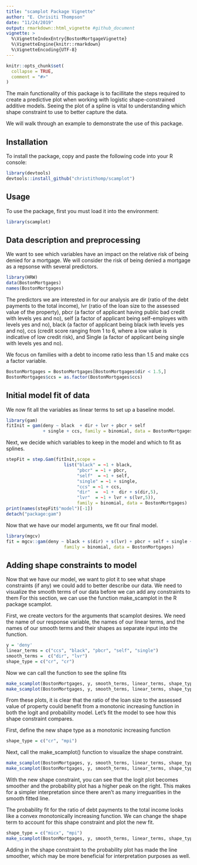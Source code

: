 ```yaml
---
title: "scamplot Package Vignette"
author: "E. Chrisiti Thompson"
date: "11/24/2019"
output: rmarkdown::html_vignette #github_document
vignette: >
  %\VignetteIndexEntry{BostonMortgageVignette}
  %\VignetteEngine{knitr::rmarkdown}
  %\VignetteEncoding{UTF-8}
---
```


```r
knitr::opts_chunk$set(
  collapse = TRUE,
  comment = "#>"
)
```

The main functionality of this package is to facillitate the steps required to create a predictive plot when working with logistic shape-constrained additive models. Seeing the plot of a spline is vital to understanding which shape constraint to use to better capture the data. 


We will walk through an example to demonstrate the use of this package.

## Installation
To install the package, copy and paste the following code into your R console:
```r
library(devtools)
devtools::install_github("christithomp/scamplot")
```

## Usage
To use the package, first you must load it into the environment:
```r
library(scamplot)
```

## Data description and preprocessing
We want to see which variables have an impact on the relative risk of being denied for a mortgage. We will consider the risk of being denied a mortgage as a repsonse with several predictors.
```r
library(HRW)
data(BostonMortgages)
names(BostonMortgages)
```
The predictors we are interested in for our analysis are dir (ratio of the debt payments to the total income), lvr (ratio of the loan size to the assessed value of the property), pbcr (a factor of applicant having public bad credit with levels yes and no), self (a factor of applicant being self-employes with levels yes and no), black (a factor of applicant being black iwth levels yes and no), ccs (credit score ranging from 1 to 6, where a low value is indicative of low credit risk), and Single (a factor of applicant being single with levels yes and no).


We focus on families with a debt to income ratio less than 1.5 and make ccs a factor variable.
```r
BostonMortgages = BostonMortgages[BostonMortgages$dir < 1.5,]
BostonMortgages$ccs = as.factor(BostonMortgages$ccs)
```

## Initial model fit of data
We now fit all the variables as linear terms to set up a baseline model.
```r
library(gam)
fitInit = gam(deny ~ black  + dir + lvr + pbcr + self 
              + single + ccs, family = binomial, data = BostonMortgages)
```

Next, we decide which variables to keep in the model and which to fit as splines.
```r
stepFit = step.Gam(fitInit,scope =
                      list("black" = ~1 + black,
                           "pbcr" = ~1 + pbcr,
                           "self"  = ~1 + self,
                           "single" = ~1 + single,
                           "ccs" = ~1 + ccs,
                           "dir"  =  ~1 +  dir + s(dir,5),
                           "lvr"  = ~1 + lvr + s(lvr,5)),
                           family = binomial, data = BostonMortgages)
print(names(stepFit$"model")[-1])
detach("package:gam")
```
 

 Now that we have our model arguments, we fit our final model.
```r
library(mgcv)
fit = mgcv::gam(deny ~ black + s(dir) + s(lvr) + pbcr + self + single + ccs,
                      family = binomial, data = BostonMortgages)
```

## Adding shape constraints to model
Now that we have our model, we want to plot it to see what shape constraints (if any) we could add to better describe our data. We need to visualize the smooth terms of our data before we can add any constraints to them For this section, we can use the function make_scamplot in the R package scamplot.


First, we create vectors for the arguments that scamplot desires. We need the name of our response variable, the names of our linear terms, and the names of our smooth terms and their shapes as separate input into the function.
```r
y = 'deny'
linear_terms = c("ccs", "black", "pbcr", "self", "single")
smooth_terms =  c("dir", "lvr")
shape_type = c("cr", "cr")
```

Now we can call the function to see the spline fits
```r
make_scamplot(BostonMortgages, y, smooth_terms, linear_terms, shape_type, type = "link")
make_scamplot(BostonMortgages, y, smooth_terms, linear_terms, shape_type, type = "response")
```

From these plots, it is clear that the ratio of the loan size to the assessed value of property could benefit from a monotonic increasing function in both the logit and probability model. Let's fit the model to see how this shape constraint compares.

First, define the new shape type as a monotonic increasing function
```r
shape_type = c("cr", "mpi")
```

Next, call the make_scamplot() function to visualize the shape constraint.
```r
make_scamplot(BostonMortgages, y, smooth_terms, linear_terms, shape_type, type = "link")
make_scamplot(BostonMortgages, y, smooth_terms, linear_terms, shape_type, type = "response")
```

With the new shape constraint, you can see that the logit plot becomes smoother and the probability plot has a higher peak on the right. This makes for a simpler interpretation since there aren't as many irreguarities in the smooth fitted line.


The probability fit for the ratio of debt payments to the total income looks like a convex monotonically increasing function. We can change the shape term to account for this shape constraint and plot the new fit.
```r
shape_type = c("micx", "mpi")
make_scamplot(BostonMortgages, y, smooth_terms, linear_terms, shape_type, type = "response")
```

Adding in the shape constraint to the probability plot has made the line smoother, which may be more beneficial for interpretation purposes as well.
